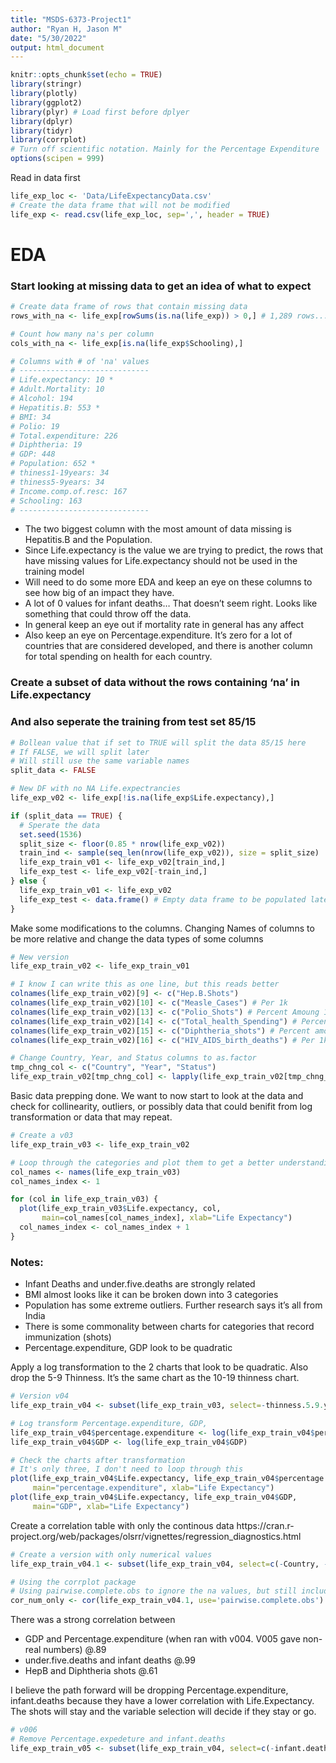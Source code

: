 ```yaml
---
title: "MSDS-6373-Project1"
author: "Ryan H, Jason M"
date: "5/30/2022"
output: html_document
---
```


```r
knitr::opts_chunk$set(echo = TRUE)
library(stringr)
library(plotly)
library(ggplot2)
library(plyr) # Load first before dplyer 
library(dplyr)
library(tidyr)
library(corrplot)
# Turn off scientific notation. Mainly for the Percentage Expenditure
options(scipen = 999)
```

Read in data first 
```r
life_exp_loc <- 'Data/LifeExpectancyData.csv'
# Create the data frame that will not be modified 
life_exp <- read.csv(life_exp_loc, sep=',', header = TRUE) 
```

# EDA
### Start looking at missing data to get an idea of what to expect 
```r
# Create data frame of rows that contain missing data 
rows_with_na <- life_exp[rowSums(is.na(life_exp)) > 0,] # 1,289 rows...

# Count how many na's per column
cols_with_na <- life_exp[is.na(life_exp$Schooling),]

# Columns with # of 'na' values
# -----------------------------
# Life.expectancy: 10 *
# Adult.Mortality: 10
# Alcohol: 194
# Hepatitis.B: 553 *
# BMI: 34
# Polio: 19
# Total.expenditure: 226
# Diphtheria: 19
# GDP: 448
# Population: 652 *
# thiness1-19years: 34
# thiness5-9years: 34
# Income.comp.of.resc: 167
# Schooling: 163
# ----------------------------- 
```
- The two biggest column with the most amount of data missing is Hepatitis.B and the 
Population. 
- Since Life.expectancy is the value we are trying to predict, the rows that have 
missing values for Life.expectancy should not be used in the training model
- Will need to do some more EDA and keep an eye on these columns to see how 
big of an impact they have.  
- A lot of 0 values for infant deaths... That doesn't seem right. Looks like something
that could throw off the data. 
- In general keep an eye out if mortality rate in general has any affect
- Also keep an eye on Percentage.expenditure. It's zero for a lot of countries that
are considered developed, and there is another column for total spending on health
for each country. 

### Create a subset of data without the rows containing 'na' in Life.expectancy
### And also seperate the training from test set 85/15
```r
# Bollean value that if set to TRUE will split the data 85/15 here
# If FALSE, we will split later 
# Will still use the same variable names
split_data <- FALSE
```

```r
# New DF with no NA Life.expectrancies 
life_exp_v02 <- life_exp[!is.na(life_exp$Life.expectancy),]

if (split_data == TRUE) {
  # Sperate the data 
  set.seed(1536)
  split_size <- floor(0.85 * nrow(life_exp_v02))
  train_ind <- sample(seq_len(nrow(life_exp_v02)), size = split_size)
  life_exp_train_v01 <- life_exp_v02[train_ind,]
  life_exp_test <- life_exp_v02[-train_ind,]
} else {
  life_exp_train_v01 <- life_exp_v02
  life_exp_test <- data.frame() # Empty data frame to be populated later 
}
```

Make some modifications to the columns. Changing Names of columns to be more relative
and change the data types of some columns 
```r
# New version
life_exp_train_v02 <- life_exp_train_v01

# I know I can write this as one line, but this reads better
colnames(life_exp_train_v02)[9] <- c("Hep.B.Shots")
colnames(life_exp_train_v02)[10] <- c("Measle_Cases") # Per 1k
colnames(life_exp_train_v02)[13] <- c("Polio_Shots") # Percent Amoung 1yr olds
colnames(life_exp_train_v02)[14] <- c("Total_health_Spending") # Percent of total gov expenditure
colnames(life_exp_train_v02)[15] <- c("Diphtheria_shots") # Percent among 1yr olds
colnames(life_exp_train_v02)[16] <- c("HIV_AIDS_birth_deaths") # Per 1k

# Change Country, Year, and Status columns to as.factor
tmp_chng_col <- c("Country", "Year", "Status")
life_exp_train_v02[tmp_chng_col] <- lapply(life_exp_train_v02[tmp_chng_col], as.factor)
```

Basic data prepping done. We want to now start to look at the data and check for collinearity,
outliers, or possibly data that could benifit from log transformation or data that may repeat.
```r
# Create a v03 
life_exp_train_v03 <- life_exp_train_v02

# Loop through the categories and plot them to get a better understanding of the distribution
col_names <- names(life_exp_train_v03)
col_names_index <- 1

for (col in life_exp_train_v03) {
  plot(life_exp_train_v03$Life.expectancy, col, 
       main=col_names[col_names_index], xlab="Life Expectancy")
  col_names_index <- col_names_index + 1
}
```

### Notes:

- Infant Deaths and under.five.deaths are strongly related
- BMI almost looks like it can be broken down into 3 categories 
- Population has some extreme outliers. Further research says it's all from India
- There is some commonality between charts for categories that record immunization (shots)
- Percentage.expenditure, GDP look to be quadratic 

Apply a log transformation to the 2 charts that look to be quadratic. 
Also drop the 5-9 Thinness. It's the same chart as the 10-19 thinness chart. 
```r
# Version v04
life_exp_train_v04 <- subset(life_exp_train_v03, select=-thinness.5.9.years) # Removes Thiness 5-9 col

# Log transform Percentage.expenditure, GDP,
life_exp_train_v04$percentage.expenditure <- log(life_exp_train_v04$percentage.expenditure)
life_exp_train_v04$GDP <- log(life_exp_train_v04$GDP)

# Check the charts after transformation
# It's only three, I don't need to loop through this 
plot(life_exp_train_v04$Life.expectancy, life_exp_train_v04$percentage.expenditure,
     main="percentage.expenditure", xlab="Life Expectancy")
plot(life_exp_train_v04$Life.expectancy, life_exp_train_v04$GDP,
     main="GDP", xlab="Life Expectancy")

```

Create a correlation table with only the continous data
https://cran.r-project.org/web/packages/olsrr/vignettes/regression_diagnostics.html
```r
# Create a version with only numerical values
life_exp_train_v04.1 <- subset(life_exp_train_v04, select=c(-Country, -Year, -Status))

# Using the corrplot package 
# Using pairwise.complete.obs to ignore the na values, but still include the row
cor_num_only <- cor(life_exp_train_v04.1, use='pairwise.complete.obs')

```
There was a strong correlation between

- GDP and Percentage.expenditure (when ran with v004. V005 gave non-real numbers) @.89
- under.five.deaths and infant deaths @.99
- HepB and Diphtheria shots @.61

I believe the path forward will be dropping Percentage.expenditure, infant.deaths because
they have a lower correlation with Life.Expectancy. The shots will stay and the variable 
selection will decide if they stay or go. 

```r
# v006
# Remove Percentage.expedeture and infant.deaths
life_exp_train_v05 <- subset(life_exp_train_v04, select=c(-infant.deaths, -percentage.expenditure))
```












